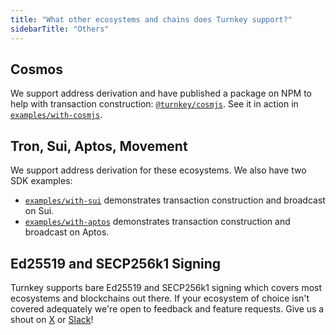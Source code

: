 ```yaml
---
title: "What other ecosystems and chains does Turnkey support?"
sidebarTitle: "Others"
---
```


## Cosmos

We support address derivation and have published a package on NPM to help with transaction construction: [`@turnkey/cosmjs`](https://www.npmjs.com/package/@turnkey/cosmjs). See it in action in [`examples/with-cosmjs`](https://github.com/tkhq/sdk/tree/main/examples/with-cosmjs).

## Tron, Sui, Aptos, Movement

We support address derivation for these ecosystems. We also have two SDK examples:

* [`examples/with-sui`](https://github.com/tkhq/sdk/tree/main/examples/with-sui) demonstrates transaction construction and broadcast on Sui.
* [`examples/with-aptos`](https://github.com/tkhq/sdk/tree/main/examples/with-aptos) demonstrates transaction construction and broadcast on Aptos.

## Ed25519 and SECP256k1 Signing

Turnkey supports bare Ed25519 and SECP256k1 signing which covers most ecosystems and blockchains out there. If your ecosystem of choice isn't covered adequately we're open to feedback and feature requests. Give us a shout on [X](https://x.com/turnkeyhq/) or [Slack](https://join.slack.com/t/clubturnkey/shared_invite/zt-2837d2isy-gbH60kJ~XnXSSFHiqVOrqw)!
